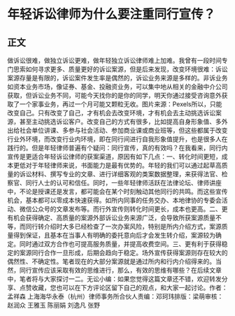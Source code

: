 # 年轻诉讼律师为什么要注重同行宣传？
## 正文
做诉讼很难，做独立诉讼更难，做年轻独立诉讼律师难上加难。我曾有一段时间专门思索如何寻求更多、质量更好的诉讼案源，但是后来发现，改变环境很难：诉讼案源存量是有限的，诉讼案件发生率是偶然的，诉讼业务来源是多样的。非诉业务如资本业务市场，像证券、基金、投融资业务，可以集中地从相关的金融中介公司获取，但诉讼业务不同，可能今天找你的是你的同学，明天你通过接受咨询意外获取了一个家事业务，再过一个月可能又颗粒无收。图片来源：Pexels所以，只能改变自己。只有改变了自己，才有机会去改变环境，才有机会去主动挑选诉讼案源，甚至主动挑选诉讼客户。改变自己的方式有很多，比如提高自身形象值、多外出给社会单位讲课、多参与社会活动、参加商业课或商业班等，但这些都属于改变行业外环境，而改变行业内环境，即在同行间进行自我形象值提升，也是很多人在践行的。但是年轻律师普遍有个疑问：同行宣传，真的有效吗？在我看来，同行内宣传是更适合年轻诉讼律师的获案渠道，原因有如下几点：一、转化时间更短，成本更低对于年轻律师来说，书面能力是最有优势的。年轻的我们可以通过起草高质量的诉讼材料、撰写专业的文章、进行详细客观的类案数据整理，来获得法官、检察官、同行人士的认可和信任。同时，一些年轻律师活跃在法律论坛、律师讲座中，不论是授课还是发言，都可能会在某个时刻触动其他同行的共鸣。而这些宣传机会，基本都可以零成本快速获得。如所内同事的任务交办、本地律协的专委会活动、微信公众号的文章发布等。而行外宣传则转化时间更长，成本也更高。二、更有机会获得确定、高质量的案源外部诉讼业务来源广泛，会导致所获案源质量不等，而同行转介绍时大多已经检查了一次办案风险，特别是所内介绍方式，案源质量得到保证，且基本在当事人有明确的委托意向后才会发生转介绍，案源较为确定。同时通过双方合作也可提高服务质量，并提高收费空间。三、更有利于获得稳定的案源同行合作一旦形成，后期会趋向于稳定。场外宣传获得案源则存在较大的偶然性、不确定性。笔者现在的大部分案源就是通过所内和行内介绍得来的。当然，同行宣传应该采取有效的思维进行，那么，有效的思维有哪些？在后续文章中，笔者将与大家探讨一二。无讼小编：如果您觉得这篇文章还不错，欢迎转发分享、点赞收藏，您也可以在下方评论区留下自己的观点，和大家一起讨论。作者：孟祥森 上海海华永泰（杭州）律师事务所合伙人责编：邓珂玮排版：梁萌审核：赵润众 王雅玉 陈丽娟 刘逸凡 张野
